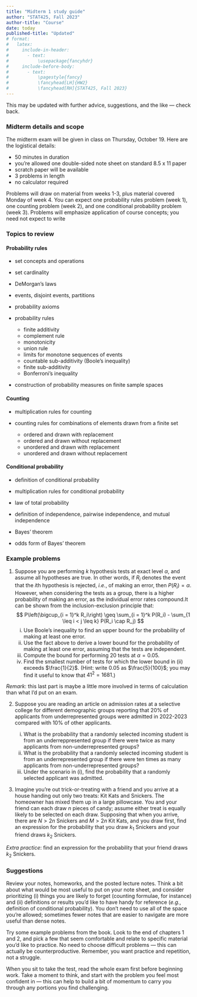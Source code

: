 ```yaml
---
title: "Midterm 1 study guide"
author: "STAT425, Fall 2023"
author-title: "Course"
date: today
published-title: "Updated"
# format: 
#   latex:
#     include-in-header: 
#       - text: 
#           \usepackage{fancyhdr}
#     include-before-body:
#       - text:
#           \pagestyle{fancy}
#           \fancyhead[LH]{HW2}
#           \fancyhead[RH]{STAT425, Fall 2023}
---
```


This may be updated with further advice, suggestions, and the like --- check back.

### Midterm details and scope

The midterm exam will be given in class on Thursday, October 19. Here are the logistical details:

-   50 minutes in duration
-   you're allowed one double-sided note sheet on standard 8.5 x 11 paper
-   scratch paper will be available
-   3 problems in length
-   no calculator required

Problems will draw on material from weeks 1-3, plus material covered Monday of week 4. You can expect one probability rules problem (week 1), one counting problem (week 2), and one conditional probability problem (week 3). Problems will emphasize application of course concepts; you need not expect to write

### Topics to review

#### Probability rules

-   set concepts and operations

-   set cardinality

-   DeMorgan's laws

-   events, disjoint events, partitions

-   probability axioms

-   probability rules

    -   finite additivity
    -   complement rule
    -   monotonicity
    -   union rule
    -   limits for monotone sequences of events
    -   countable sub-additivity (Boole's inequality)
    -   finite sub-additivity
    -   Bonferroni's inequality

-   construction of probability measures on finite sample spaces

#### Counting

-   multiplication rules for counting

-   counting rules for combinations of elements drawn from a finite set

    -   ordered and drawn with replacement
    -   ordered and drawn without replacement
    -   unordered and drawn with replacement
    -   unordered and drawn without replacement

#### Conditional probability

-   definition of conditional probability

-   multiplication rules for conditional probability

-   law of total probability

-   definition of independence, pairwise independence, and mutual independence

-   Bayes' theorem

-   odds form of Bayes' theorem

### Example problems

1.  Suppose you are performing $k$ hypothesis tests at exact level $\alpha$, and assume all hypotheses are true. In other words, if $R_i$ denotes the event that the $i$th hypothesis is rejected, *i.e.*, of making an error, then $P(R_i) = \alpha$. However, when considering the tests as a group, there is a higher probability of making an error, as the individual error rates compound.It can be shown from the inclusion-exclusion principle that: $$
    P\left(\bigcup_{i = 1}^k R_i\right) \geq \sum_{i = 1}^k P(R_i) - \sum_{1 \leq i < j \leq k} P(R_i \cap R_j)
    $$
    i.  Use Boole's inequality to find an upper bound for the probability of making at least one error.
    ii. Use the fact above to derive a lower bound for the probability of making at least one error, assuming that the tests are independent.
    iii. Compute the bound for performing 20 tests at $\alpha = 0.05$.
    iv. Find the smallest number of tests for which the lower bound in (ii) exceeds $\frac{1}{2}$. (Hint: write $0.05$ as $\frac{5}{100}$; you may find it useful to know that $41^2 = 1681$.)

*Remark*: this last part is maybe a little more involved in terms of calculation than what I'd put on an exam.

2.  Suppose you are reading an article on admission rates at a selective college for different demographic groups reporting that 20% of applicants from underrepresented groups were admitted in 2022-2023 compared with 10% of other applicants.

    i.  What is the probability that a randomly selected incoming student is from an underreppresented group if there were twice as many applicants from non-underrepresented groups?
    ii. What is the probability that a randomly selected incoming student is from an underrepresented group if there were ten times as many applicants from non-underrepresented groups?
    iii. Under the scenario in (i), find the probability that a randomly selected applicant was admitted.

3.  Imagine you're out trick-or-treating with a friend and you arrive at a house handing out only two treats: Kit Kats and Snickers. The homeowner has mixed them up in a large pillowcase. You and your friend can each draw $n$ pieces of candy; assume either treat is equally likely to be selected on each draw. Supposing that when you arrive, there are $N > 2n$ Snickers and $M > 2n$ Kit Kats, and you draw first, find an expression for the probability that you draw $k_1$ Snickers and your friend draws $k_2$ Snickers.

*Extra practice*: find an expression for the probability that your friend draws $k_2$ Snickers.

### Suggestions

Review your notes, homeworks, and the posted lecture notes. Think a bit about what would be most useful to put on your note sheet, and consider prioritizing (i) things you are likely to forget (counting formulae, for instance) and (ii) definitions or results you'd like to have handy for reference (*e.g.*, definition of conditional probability). You don't need to use all of the space you're allowed; sometimes fewer notes that are easier to navigate are more useful than dense notes.

Try some example problems from the book. Look to the end of chapters 1 and 2, and pick a few that seem comfortable and relate to specific material you'd like to practice. No need to choose difficult problems --- this can actually be counterproductive. Remember, you want practice and repetition, not a struggle.

When you sit to take the test, read the whole exam first before beginning work. Take a moment to think, and start with the problem you feel most confident in --- this can help to build a bit of momentum to carry you through any portions you find challenging.
